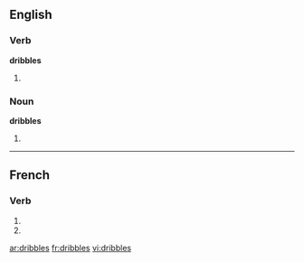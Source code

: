 {{also|dribblés}}
==English==

===Verb===
'''dribbles'''

# {{third-person singular of|[[dribble]]}}

===Noun===
'''dribbles'''

# {{plural of|[[dribble]]}}

----

==French==

===Verb===
{{fr-verb-form}}

# {{form of|[[second-person|Second-person]] [[singular]] [[present indicative]]|dribbler|lang=French}}
# {{form of|Second-person singular [[present subjunctive]]|dribbler |lang=French}}

[[ar:dribbles]]
[[fr:dribbles]]
[[vi:dribbles]]